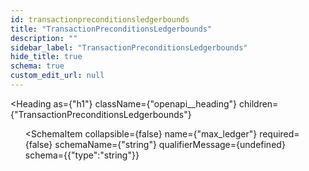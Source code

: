 ```yaml
---
id: transactionpreconditionsledgerbounds
title: "TransactionPreconditionsLedgerbounds"
description: ""
sidebar_label: "TransactionPreconditionsLedgerbounds"
hide_title: true
schema: true
custom_edit_url: null
---
```



<Heading
  as={"h1"}
  className={"openapi__heading"}
  children={"TransactionPreconditionsLedgerbounds"}
>
</Heading>





<ul>
  <SchemaItem
    collapsible={false}
    name={"min_ledger"}
    required={false}
    schemaName={"string"}
    qualifierMessage={undefined}
    schema={{"type":"string"}}
  >
    
  </SchemaItem><SchemaItem
    collapsible={false}
    name={"max_ledger"}
    required={false}
    schemaName={"string"}
    qualifierMessage={undefined}
    schema={{"type":"string"}}
  >
    
  </SchemaItem>
</ul>
            